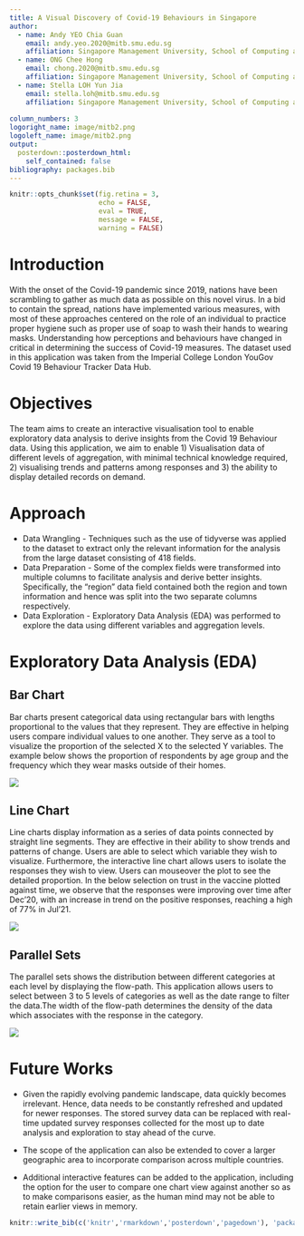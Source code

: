 ```yaml
---
title: A Visual Discovery of Covid-19 Behaviours in Singapore
author:
  - name: Andy YEO Chia Guan
    email: andy.yeo.2020@mitb.smu.edu.sg
    affiliation: Singapore Management University, School of Computing and Information Systems
  - name: ONG Chee Hong
    email: chong.2020@mitb.smu.edu.sg
    affiliation: Singapore Management University, School of Computing and Information Systems
  - name: Stella LOH Yun Jia
    email: stella.loh@mitb.smu.edu.sg
    affiliation: Singapore Management University, School of Computing and Information Systems
    
column_numbers: 3
logoright_name: image/mitb2.png
logoleft_name: image/mitb2.png
output: 
  posterdown::posterdown_html:
    self_contained: false
bibliography: packages.bib
---
```


```r
knitr::opts_chunk$set(fig.retina = 3,
                      echo = FALSE,
                      eval = TRUE,
                      message = FALSE,
                      warning = FALSE)
```

# Introduction

With the onset of the Covid-19 pandemic since 2019, nations have been scrambling to gather as much data as possible on this novel virus. In a bid to contain the spread, nations have implemented various measures, with most of these approaches centered on the role of an individual to practice proper hygiene such as proper use of soap to wash their hands to wearing masks. 
Understanding how perceptions and behaviours have changed in critical in determining the success of Covid-19 measures. The dataset used in this application was taken from the Imperial College London YouGov Covid 19 Behaviour Tracker Data Hub.

# Objectives

The team aims to create an interactive visualisation tool to enable exploratory data analysis to derive insights from the Covid 19 Behaviour data. Using this application, we aim to enable 1) Visualisation data of different levels of aggregation, with minimal technical knowledge required, 2) visualising trends and patterns among responses and 3) the ability to display detailed records on demand.

# Approach

* Data Wrangling - Techniques such as the use of tidyverse was applied to the dataset to extract only the relevant information for the analysis from the large dataset consisting of 418 fields.
* Data Preparation - Some of the complex fields were transformed into multiple columns to facilitate analysis and derive better insights. Specifically, the "region" data field contained both the region and town information and hence was split into the two separate columns respectively. 
* Data Exploration - Exploratory Data Analysis (EDA) was performed to explore the data using different variables and aggregation levels.



# Exploratory Data Analysis (EDA)


## Bar Chart

Bar charts present categorical data using rectangular bars with lengths proportional to the values that they represent. They are effective in helping users compare individual values to one another.
They serve as a tool to visualize the proportion of the selected X to the selected Y variables. 
The example below shows the proportion of respondents by age group and the frequency which they wear masks outside of their homes. 


![](image/barchart.PNG)


## Line Chart

Line charts display information as a series of data points connected by straight line segments. They are effective in their ability to show trends and patterns of change. Users are able to select which variable they wish to visualize. Furthermore, the interactive line chart allows users to isolate the responses they wish to view. Users can mouseover the plot to see the detailed proportion. In the below selection on trust in the vaccine plotted against time, we observe that the responses were improving over time after Dec'20, with an increase in trend on the positive responses, reaching a high of 77% in Jul'21.

![](image/VacTrust.PNG)


## Parallel Sets

The parallel sets shows the distribution between different categories at each level by displaying the flow-path. This application allows users to select between 3 to 5 levels of categories as well as the date range to filter the data.The width of the flow-path determines the density of the data which associates with the response in the category.

![](image/PSOB.PNG)


 
# Future Works

* Given the rapidly evolving pandemic landscape, data quickly becomes irrelevant. Hence, data needs to be constantly refreshed and updated for newer responses. The stored survey data can be replaced with real-time updated survey responses collected for the most up to date analysis and exploration to stay ahead of the curve.

* The scope of the application can also be extended to cover a larger geographic area to incorporate comparison across multiple countries.

* Additional interactive features can be added to the application, including the option for the user to compare one chart view against another so as to make comparisons easier, as the human mind may not be able to retain earlier views in memory.


```r
knitr::write_bib(c('knitr','rmarkdown','posterdown','pagedown'), 'packages.bib')
```


